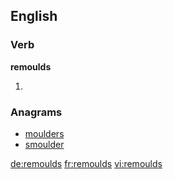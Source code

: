 ==English==

===Verb===
'''remoulds'''

# {{third-person singular of|[[remould]]}}

===Anagrams===
* [[moulders#English|moulders]]
* [[smoulder#English|smoulder]]

[[de:remoulds]]
[[fr:remoulds]]
[[vi:remoulds]]